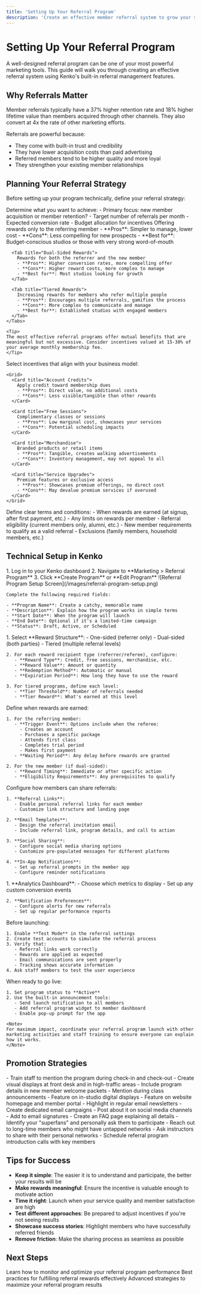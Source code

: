 ```yaml
---
title: 'Setting Up Your Referral Program'
description: 'Create an effective member referral system to grow your studio through word-of-mouth marketing'
---
```


# Setting Up Your Referral Program

A well-designed referral program can be one of your most powerful marketing tools. This guide will walk you through creating an effective referral system using Kenko's built-in referral management features.

## Why Referrals Matter

<Card title="Referral Program Benefits" icon="handshake">
  Member referrals typically have a 37% higher retention rate and 18% higher lifetime value than members acquired through other channels. They also convert at 4x the rate of other marketing efforts.
</Card>

Referrals are powerful because:
- They come with built-in trust and credibility
- They have lower acquisition costs than paid advertising
- Referred members tend to be higher quality and more loyal
- They strengthen your existing member relationships

## Planning Your Referral Strategy

Before setting up your program technically, define your referral strategy:

<Steps>
  <Step title="Define Program Goals">
    Determine what you want to achieve:
    - Primary focus: new member acquisition or member retention?
    - Target number of referrals per month
    - Expected conversion rate
    - Budget allocation for incentives
  </Step>
  
  <Step title="Design Your Incentives">
    <Tabs>
      <Tab title="One-Sided Rewards">
        Offering rewards only to the referring member
        - **Pros**: Simpler to manage, lower cost
        - **Cons**: Less compelling for new prospects
        - **Best for**: Budget-conscious studios or those with very strong word-of-mouth
      </Tab>
      
      <Tab title="Dual-Sided Rewards">
        Rewards for both the referrer and the new member
        - **Pros**: Higher conversion rates, more compelling offer
        - **Cons**: Higher reward costs, more complex to manage
        - **Best for**: Most studios looking for growth
      </Tab>
      
      <Tab title="Tiered Rewards">
        Increasing rewards for members who refer multiple people
        - **Pros**: Encourages multiple referrals, gamifies the process
        - **Cons**: More complex to communicate and manage
        - **Best for**: Established studios with engaged members
      </Tab>
    </Tabs>
    
    <Tip>
    The most effective referral programs offer mutual benefits that are meaningful but not excessive. Consider incentives valued at 15-30% of your average monthly membership fee.
    </Tip>
  </Step>
  
  <Step title="Choose Reward Types">
    Select incentives that align with your business model:
    
    <Grid>
      <Card title="Account Credits">
        Apply credit toward membership dues
        - **Pros**: Direct value, no additional costs
        - **Cons**: Less visible/tangible than other rewards
      </Card>
      
      <Card title="Free Sessions">
        Complimentary classes or sessions
        - **Pros**: Low marginal cost, showcases your services
        - **Cons**: Potential scheduling impacts
      </Card>
      
      <Card title="Merchandise">
        Branded products or retail items
        - **Pros**: Tangible, creates walking advertisements
        - **Cons**: Inventory management, may not appeal to all
      </Card>
      
      <Card title="Service Upgrades">
        Premium features or exclusive access
        - **Pros**: Showcases premium offerings, no direct cost
        - **Cons**: May devalue premium services if overused
      </Card>
    </Grid>
  </Step>
  
  <Step title="Set Program Rules">
    Define clear terms and conditions:
    - When rewards are earned (at signup, after first payment, etc.)
    - Any limits on rewards per member
    - Referral eligibility (current members only, alumni, etc.)
    - New member requirements to qualify as a valid referral
    - Exclusions (family members, household members, etc.)
  </Step>
</Steps>

## Technical Setup in Kenko

<Steps>
  <Step title="Access Referral Settings">
    1. Log in to your Kenko dashboard
    2. Navigate to **Marketing > Referral Program**
    3. Click **Create Program** or **Edit Program**
  </Step>
  
  <Step title="Configure Basic Settings">
    <Frame>
      ![Referral Program Setup Screen](/images/referral-program-setup.png)
    </Frame>
    
    Complete the following required fields:
    
    - **Program Name**: Create a catchy, memorable name
    - **Description**: Explain how the program works in simple terms
    - **Start Date**: When the program will launch
    - **End Date**: Optional if it's a limited-time campaign
    - **Status**: Draft, Active, or Scheduled
  </Step>
  
  <Step title="Set Up Rewards">
    1. Select **Reward Structure**:
       - One-sided (referrer only)
       - Dual-sided (both parties)
       - Tiered (multiple referral levels)
    
    2. For each reward recipient type (referrer/referee), configure:
       - **Reward Type**: Credit, free sessions, merchandise, etc.
       - **Reward Value**: Amount or quantity
       - **Redemption Method**: Automatic or manual
       - **Expiration Period**: How long they have to use the reward
    
    3. For tiered programs, define each level:
       - **Tier Threshold**: Number of referrals needed
       - **Tier Reward**: What's earned at this level
  </Step>
  
  <Step title="Configure Triggers and Timing">
    Define when rewards are earned:
    
    1. For the referring member:
       - **Trigger Event**: Options include when the referee:
         - Creates an account
         - Purchases a specific package
         - Attends first class
         - Completes trial period
         - Makes first payment
       - **Waiting Period**: Any delay before rewards are granted
    
    2. For the new member (if dual-sided):
       - **Reward Timing**: Immediate or after specific action
       - **Eligibility Requirements**: Any prerequisites to qualify
  </Step>
  
  <Step title="Set Up Communication Tools">
    Configure how members can share referrals:
    
    1. **Referral Links**:
       - Enable personal referral links for each member
       - Customize link structure and landing page
    
    2. **Email Templates**:
       - Design the referral invitation email
       - Include referral link, program details, and call to action
    
    3. **Social Sharing**:
       - Configure social media sharing options
       - Customize pre-populated messages for different platforms
    
    4. **In-App Notifications**:
       - Set up referral prompts in the member app
       - Configure reminder notifications
  </Step>
  
  <Step title="Track and Monitor Setup">
    1. **Analytics Dashboard**:
       - Choose which metrics to display
       - Set up any custom conversion events
    
    2. **Notification Preferences**:
       - Configure alerts for new referrals
       - Set up regular performance reports
  </Step>
  
  <Step title="Test Your Program">
    Before launching:
    
    1. Enable **Test Mode** in the referral settings
    2. Create test accounts to simulate the referral process
    3. Verify that:
       - Referral links work correctly
       - Rewards are applied as expected
       - Email communications are sent properly
       - Tracking shows accurate information
    4. Ask staff members to test the user experience
  </Step>
  
  <Step title="Launch and Promote">
    When ready to go live:
    
    1. Set program status to **Active**
    2. Use the built-in announcement tools:
       - Send launch notification to all members
       - Add referral program widget to member dashboard
       - Enable pop-up prompt for the app
    
    <Note>
    For maximum impact, coordinate your referral program launch with other marketing activities and staff training to ensure everyone can explain how it works.
    </Note>
  </Step>
</Steps>

## Promotion Strategies

<AccordionGroup>
  <Accordion title="In-Studio Promotion">
    - Train staff to mention the program during check-in and check-out
    - Create visual displays at front desk and in high-traffic areas
    - Include program details in new member welcome packets
    - Mention during class announcements
    - Feature on in-studio digital displays
  </Accordion>
  
  <Accordion title="Digital Promotion">
    - Feature on website homepage and member portal
    - Highlight in regular email newsletters
    - Create dedicated email campaigns
    - Post about it on social media channels
    - Add to email signatures
    - Create an FAQ page explaining all details
  </Accordion>
  
  <Accordion title="Personal Outreach">
    - Identify your "superfans" and personally ask them to participate
    - Reach out to long-time members who might have untapped networks
    - Ask instructors to share with their personal networks
    - Schedule referral program introduction calls with key members
  </Accordion>
</AccordionGroup>

## Tips for Success

- **Keep it simple**: The easier it is to understand and participate, the better your results will be
- **Make rewards meaningful**: Ensure the incentive is valuable enough to motivate action
- **Time it right**: Launch when your service quality and member satisfaction are high
- **Test different approaches**: Be prepared to adjust incentives if you're not seeing results
- **Showcase success stories**: Highlight members who have successfully referred friends
- **Remove friction**: Make the sharing process as seamless as possible

## Next Steps

<Cards>
  <Card title="Tracking Referrals" icon="chart-line" href="/guides/referrals/tracking-referrals">
    Learn how to monitor and optimize your referral program performance
  </Card>
  <Card title="Rewarding Members" icon="gift" href="/guides/referrals/rewarding-members">
    Best practices for fulfilling referral rewards effectively
  </Card>
  <Card title="Referral Program Best Practices" icon="star" href="/guides/referrals/best-practices">
    Advanced strategies to maximize your referral program results
  </Card>
</Cards> 